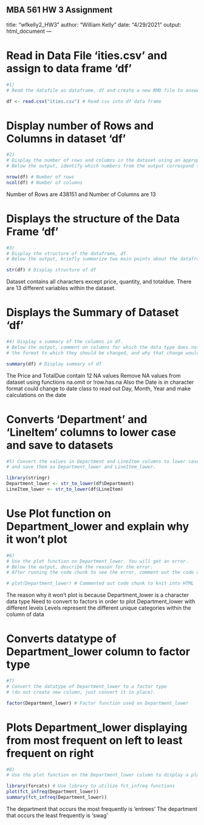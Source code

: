 MBA 561 HW 3 Assignment
---
title: "wfkelly2_HW3"
author: "William Kelly"
date: "4/29/2021"
output: html_document
---

# Read in Data File 'ities.csv' and assign to data frame 'df'
```r
#1)
# Read the datafile as dataframe, df and create a new RMD file to answer the following questions.

df <- read.csv("ities.csv") # Read csv into df data frame
```

# Display number of Rows and Columns in dataset 'df'
```r
#2) 
# Display the number of rows and columns in the dataset using an appropriate R function. 
# Below the output, identify which numbers from the output correspond to the number of rows and columns.

nrow(df) # Number of rows
ncol(df) # Number of columns

```
Number of Rows are 438151 and Number of Columns are 13

# Displays the structure of the Data Frame 'df'
```r
#3)
# Display the structure of the dataframe, df. 
# Below the output, briefly summarize two main points about the dataframe structure.

str(df) # Display structure of df

```
Dataset contains all characters except price, quantity, and totaldue.
There are 13 different variables within the dataset.

# Displays the Summary of Dataset 'df'
```r
#4) Display a summary of the columns in df. 
# Below the output, comment on columns for which the data type does not seem correct, 
# the format to which they should be changed, and why that change would be helpful.

summary(df) # Display summary of df

```
The Price and TotalDue contain 12 NA values
Remove NA values from dataset using functions na.omit or !row.has.na
Also the Date is in character format could change to date class 
to read out Day, Month, Year and make calculations on the date

# Converts 'Department' and 'LineItem' columns to lower case and save to datasets
```r
#5) Convert the values in Department and LineItem columns to lower cases 
# and save them as Department_lower and LineItem_lower.

library(stringr)
Department_lower <- str_to_lower(df$Department)
LineItem_lower <- str_to_lower(df$LineItem)

```

# Use Plot function on Department_lower and explain why it won't plot
```r
#6)
# Use the plot function on Department_lower. You will get an error. 
# Below the output, describe the reason for the error. 
# After running the code chunk to see the error, comment out the code chunk so that you can knit the document to a .html file.

# plot(Department_lower) # Commented out code chunk to knit into HTML

```
The reason why it won't plot is because Department_lower is a character data type
Need to convert to factors in order to plot Department_lower with different levels
Levels represent the different unique categories within the column of data


# Converts datatype of Department_lower column to factor type
```r
#7)
# Convert the datatype of Department_lower to a factor type 
# (do not create new column, just convert it in place). 

factor(Department_lower) # Factor function used on Department_lower

```

# Plots Department_lower displaying from most frequent on left to least frequent on right
```r
#8)
# Use the plot function on the Department_lower column to display a plot of that column from most frequent on the left to least frequent on the right. Below the output, comment on the department that occurs most frequently, as well as the one that occurs least frequently. It may be hard for you to read the names of all of the departments from the plot. You may have to add additional code to adjust the plot or to print out additional summary information so that you can identify the departments that appear most/least frequently. Make sure that your comments are supported by the code that is displayed. (You can get more information about plot function by searching it in help section on the right of the RStudio.)

library(forcats) # Use library to utilize fct_infreq functions
plot(fct_infreq(Department_lower))
summary(fct_infreq(Department_lower))

```
The department that occurs the most frequently is 'entrees'
The department that occurs the least frequently is 'swag'

